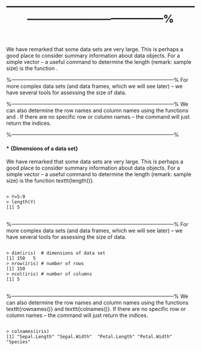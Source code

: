 %---------------------------------------------------------------------------------------------%
\subsection*{Dimensions of a data set}
We have remarked that some data sets are very large. This is perhaps a good place to consider summary information about data objects.
For a simple vector – a useful command to determine the length (remark: sample size) is the function \texttt{length()}.

\begin{verbatim}
> Y=5:9
> length(Y)
[1] 5
\end{verbatim}

%---------------------------------------------------------------------------------------------%
For more complex data sets (and data frames, which we will see later) – we have several tools for assessing the size of data.

\begin{verbatim}
> dim(iris)  # dimensions of data set
[1] 150   5
> nrow(iris) # number of rows
[1] 150
> ncol(iris) # number of columns
[1] 5
\end{verbatim}

%---------------------------------------------------------------------------------------------%
We can also determine the row names and column names using the functions \texttt{rownames()} and \texttt{colnames()}.
If there are no specific row or column names – the command will just return the indices.


\begin{verbatim}
> colnames(iris)
[1] "Sepal.Length" "Sepal.Width"  "Petal.Length" "Petal.Width"  "Species"

\end{verbatim}


%---------------------------------------------------------------------------------------------%
<p>
####        * {Dimensions of a data set}
We have remarked that some data sets are very large. This is perhaps a good place to consider summary information about data objects.
For a simple vector – a useful command to determine the length (remark: sample size) is the function texttt{length()}.
<pre>
<code>
> Y=5:9
> length(Y)
[1] 5
</code>
</pre>
<p>
%---------------------------------------------------------------------------------------------%
For more complex data sets (and data frames, which we will see later) – we have several tools for assessing the size of data.
<pre>
<code>
> dim(iris)  # dimensions of data set
[1] 150   5
> nrow(iris) # number of rows
[1] 150
> ncol(iris) # number of columns
[1] 5
</code>
</pre>
<p>
%---------------------------------------------------------------------------------------------%
We can also determine the row names and column names using the functions texttt{rownames()} and texttt{colnames()}.
If there are no specific row or column names – the command will just return the indices.

<pre>
<code>
> colnames(iris)
[1] "Sepal.Length" "Sepal.Width"  "Petal.Length" "Petal.Width"  "Species"

</code>
</pre>
